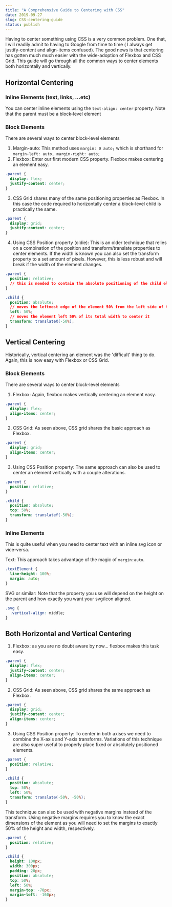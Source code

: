 ```yaml
---
title: "A Comprehensive Guide to Centering with CSS"
date: 2019-09-27
slug: CSS-centering-guide
status: publish
---
```


Having to center something using CSS is a very common problem. One that, I will readily admit to having to Google from time to time ( I always get justify-content and align-items confused). The good news is that centering has gotten much much easier with the wide-adoption of Flexbox and CSS Grid. This guide will go through all the common ways to center elements both horizontally and vertically.

## Horizontal Centering

### Inline Elements (text, links, ...etc)

You can center inline elements using the `text-align: center` property. Note that the parent must be a block-level element

### Block Elements

There are several ways to center block-level elements

1. Margin-auto:
   This method uses `margin: 0 auto;` which is shorthand for `margin-left: auto, margin-right: auto;`
2. Flexbox:
   Enter our first modern CSS property. Flexbox makes centering an element easy.

```css
.parent {
  display: flex;
  justify-content: center;
}
```

3. CSS Grid shares many of the same positioning properties as Flexbox. In this case the code required to horizontally center a block-level child is practically the same.

```css
.parent {
  display: grid;
  justify-content: center;
}
```

4. Using CSS Position property (oldie):
   This is an older technique that relies on a combination of the position and transform/translate properties to center elements. If the width is known you can also set the transform property to a set amount of pixels. However, this is less robust and will break if the width of the element changes.

```css
.parent {
  position: relative;
  // this is needed to contain the absolute positioning of the child element
}

.child {
  position: absolute;
  // moves the leftmost edge of the element 50% from the left side of the parent.
  left: 50%;
  // moves the element left 50% of its total width to center it
  transform: translateX(-50%);
}
```

## Vertical Centering

Historically, vertical centering an element was the 'difficult' thing to do. Again, this is now easy with Flexbox or CSS Grid.

### Block Elements

There are several ways to center block-level elements

1. Flexbox: Again, flexbox makes vertically centering an element easy.

```css
.parent {
  display: flex;
  align-items: center;
}
```

2. CSS Grid:
   As seen above, CSS grid shares the basic approach as Flexbox.

```css
.parent {
  display: grid;
  align-items: center;
}
```

3. Using CSS Position property:
   The same approach can also be used to center an element vertically with a couple alterations.

```css
.parent {
  position: relative;
}

.child {
  position: absolute;
  top: 50%;
  transform: translateY(-50%);
}
```

### Inline Elements

This is quite useful when you need to center text with an inline svg icon or vice-versa.

Text: This approach takes advantage of the magic of `margin:auto`.

```css
.textElement {
  line-height: 100%;
  margin: auto;
}
```

SVG or similar: Note that the property you use will depend on the height on the parent and how exactly you want your svg/icon aligned.

```css
.svg {
  .vertical-align: middle;
}
```

## Both Horizontal and Vertical Centering

1. Flexbox: as you are no doubt aware by now... flexbox makes this task easy.

```css
.parent {
  display: flex;
  justify-content: center;
  align-items: center;
}
```

2. CSS Grid: As seen above, CSS grid shares the same approach as Flexbox.

```css
.parent {
  display: grid;
  justify-content: center;
  align-items: center;
}
```

3. Using CSS Position property:
   To center in both axises we need to combine the X-axis and Y-axis transforms. Variations of this technique are also super useful to properly place fixed or absolutely positioned elements.

```css
.parent {
  position: relative;
}

.child {
  position: absolute;
  top: 50%;
  left: 50%;
  transform: translate(-50%, -50%);
}
```

This technique can also be used with negative margins instead of the transform. Using negative margins requires you to know the exact dimensions of the element as you will need to set the margins to exactly 50% of the height and width, respectively.

```css
.parent {
  position: relative;
}

.child {
  height: 100px;
  width: 300px;
  padding: 20px;
  position: absolute;
  top: 50%;
  left: 50%;
  margin-top: -70px;
  margin-left: -160px;
}
```
